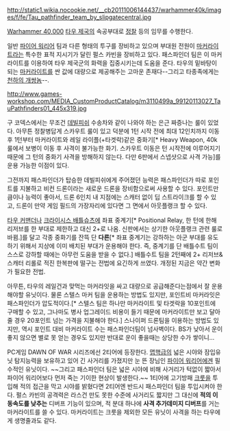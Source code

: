 {{{+1 '''Pathfinder Team'''}}}

http://static1.wikia.nocookie.net/__cb20111006144437/warhammer40k/images/f/fe/Tau_pathfinder_team_by_slipgatecentral.jpg

[[Warhammer 40,000]] [[타우 제국]]의 속공부대로 [[정찰]] 등의 임무를 수행한다.

일반 [[파이어 워리어]] 팀과 다른 형태의 투구를 장비하고 있으며 부대원 전원이 [[마커라이트]]라는 특수한 표적 지시기가 달린 펄스 카빈을 장비하고 있다. 패스파인더 팀은 이 마커라이트를 이용하여 타우 제국군의 화력을 집중시키는데 도움을 준다. 타우의 밑바탕이 되는 [[마커라이트]]를 싼 값에 대량으로 제공해주는 고마운 존재다--그리고 타종족에게는 [[천하의 개쌍놈]]--.

http://www.games-workshop.com/MEDIA_CustomProductCatalog/m3110499a_99120113027_TauPathfinders01_445x319.jpg

구 코덱스에서는 무조건 [[데빌피쉬]] 수송차와 같이 나와야 하는 은근 짜증나는 룰이 있었다. 아무튼 정찰병답게 스카우트 룰이 있고 덕분에 1턴 시작 전에 최대 12인치까지 이동 후 1턴부터 마커라이트와 레일 라이플(+타겟락)같은 중화기[* Heavy Weapon, 40k 룰에서 보병이 이동 후 사격이 불가능한 화기. 스카우트 이동은 턴 시작전에 이루어지기 때문에 그 턴의 중화기 사격을 방해하지 않는다. 다만 6판에서 스넵샷으로 사격 가능]를 운용 가능한 이점이 있다.

그전까지 패스파인더가 탑승한 데빌피쉬에게 주어졌던 능력은 패스파인더가 따로 포인트를 지불하고 비컨 드론이라는 새로운 드론을 장비함으로써 사용할 수 있다. 포인트만큼이나 능력이 좋아서, 드론 6인치 내 지점에는 스캐터 없이 딥 스트라이크를 할 수 있고, 드론이 만약 게임 필드의 가장자리에 있다면 그 면에서 아웃플랭크 할 수 있다.

[[타우 커맨더]]나 [[크라이시스 배틀슈츠]]에 좌표 중계기[* Positional Relay, 한 턴에 한해 리저브를 한 부대로 제한하고 대신 2+로 나옴. 신판에서는 상기한 아웃플랭크 관련 룰로 바뀜.]를 달고 각종 중화기를 잔뜩 단 '''다른'''[* 좌표 중계기는 강하하는 아군 부대를 유도하기 위해서 지상에 이미 배치된 부대가 운용해야 한다. 즉, 중계기를 단 배틀수트 팀이 스스로 강하할 때에는 아무런 도움을 받을 수 없다.] 배틀수트 팀을 2턴째에 2+ 리저브&스캐터 리롤로 적진 한복판에 떨구는 전법에 요긴하게 쓰였다. 개정된 지금은 약간 변화가 필요한 전법.

아무튼, 타우의 레일건과 맞먹는 마커라잇을 싸고 대량으로 공급해준다는점에서 잘 운용해야할 유닛이다. 물론 스텔스 마커 팀을 운용하는 방법도 있지만, 포인트비 마커라잇은 패스파인더가 압도적이다.[* 스텔스 팀은 하나만 마커라이트 및 타겟락을 10포인트에 구매할 수 있고, 그나마도 병사 업그레이드 비용이 들기 때문에 마커라이트만 보고 달아줄 경우 20포인트 넘는 가격을 지불해야 한다.] 스나이퍼 드론팀을 이용하는 방법도 있지만, 역시 포인트 대비 마커라이트 수는 패스파인더팀이 넘사벽이다. BS가 낮아서 운이 좋지 않으면 별로 못 얻는 경우도 있지만 반대로 운이 좋을때는 상당한 수가 쌓이니...

PC게임 DAWN OF WAR 시리즈에선 2티어에 등장한다. [[맵핵]]급의 넓은 시야와 잠입유닛 탐지능력을 보유하고 있어 긴 사거리를 가졌지만 눈 뜬 장님인 [[파이어 워리어]]에겐 필수적인 유닛이다. ~~그리고 패스파인더 팀은 넓은 시야에 비해 사거리가 턱없이 짧아서 파이어 워리어보다 먼저 죽는 기이한 현상이 발생한다.~~ 1티어에 고기방패 [[크룻]]을 투입해 적의 접근을 막고 시야를 밝혔다면 2티어엔 반드시 패스파인더 팀을 투입시켜야 한다. 펄스 카빈의 공격력은 라스건 만도 못한 수준에 사거리도 짧지만 그 대신에 '''적의 이동속도를 낮추는''' 디버프 기능이 있으며, 적 분대 하나에 '''사격 추가데미지 디버프'''를 거는 마커라이트를 쓸 수 있다. 마커라이트는 크룻을 제외한 모든 유닛이 사격을 하는 타우에게 생명줄과도 같다.
